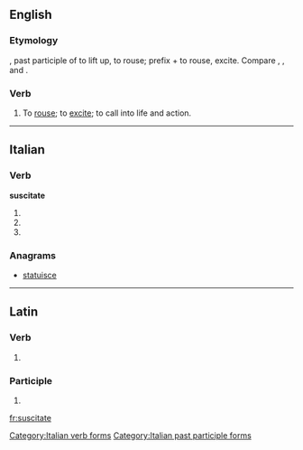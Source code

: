 ==English==

===Etymology===
{{etyl|la|en}} {{lena}} {{term|suscitatus}}, past participle of {{term|suscitare}} to lift up, to rouse; prefix {{term|sub-}} + {{term|citare}} to rouse, excite. Compare {{term|excite}}, {{term|incite}}, and {{term|resuscitate}}.

===Verb===
{{en-verb|suscitat|ed}}

# {{context|obsolete|transitive}} To [[rouse]]; to [[excite]]; to call into life and action.

{{Webster 1913}}

----

==Italian==

===Verb===
'''suscitate'''

# {{conjugation of|suscitare||2|p|pres|ind|lang=it}}
# {{conjugation of|suscitare||2|p|imp|lang=it}}
# {{form of|[[feminine|Feminine]] plural|suscitato}}

===Anagrams===
* [[statuisce#Italian|statuisce]]

[[Category:Italian verb forms]]
[[Category:Italian past participle forms]]

----

==Latin==

===Verb===
{{la-verb-form|suscitāte}}

# {{conjugation of|suscito|suscitō|2|p|pres|act|imp|lang=la}}{{la-conj-form-gloss|suscito|2|p|pres|act|imp}}

===Participle===
{{la-part-form|suscitāte}}

# {{inflection of|suscitatus|suscitātus|voc|m|s|lang=la}}

[[fr:suscitate]]